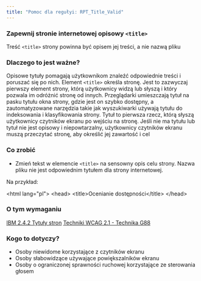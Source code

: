 ```yaml
---
title: "Pomoc dla regułyi: RPT_Title_Valid"
---
```


<div className="toolHelp">
<Row>
<Column colLg={16} colMd={8} colSm={4} className="toolHead">

### Zapewnij stronie internetowej opisowy `<title>`

<div id="locLevel"></div>

Treść `<title>` strony powinna być opisem jej treści, a nie nazwą pliku

</Column>
</Row>
<Row>
<Column colLg={11} colMd={5} colSm={4} className="toolMain">

### Dlaczego to jest ważne?

Opisowe tytuły pomagają użytkownikom znaleźć odpowiednie treści i poruszać się po nich. Element `<title>` określa stronę. Jest to zazwyczaj pierwszy element strony, którą użytkownicy widzą lub słyszą i który pozwala im odróżnić stronę od innych.  Przeglądarki umieszczają tytuł na pasku tytułu okna strony, gdzie jest on szybko dostępny, a zautomatyzowane narzędzia takie jak wyszukiwarki używają tytułu do indeksowania i klasyfikowania strony. Tytuł to pierwsza rzecz, którą słyszą użytkownicy czytników ekranu po wejściu na stronę. Jeśli nie ma tytułu lub tytuł nie jest opisowy i niepowtarzalny, użytkownicy czytników ekranu muszą przeczytać stronę, aby określić jej zawartość i cel

<div id="locSnippet"></div>

### Co zrobić

 * Zmień tekst w elemencie `<title>` na sensowny opis celu strony.  Nazwa pliku nie jest odpowiednim tytułem dla strony internetowej. 
 
 Na przykład:
 
<CodeSnippet type="multi" light={true}>&lt;html lang="pl"&gt;
&lt;head&gt;
    &lt;title&gt;Ocenianie dostępności&lt;/title&gt;
&lt;/head&gt;</CodeSnippet>

</Column>
<Column colLg={5} colMd={3} colSm={4} className="toolLeft">

### O tym wymaganiu

[IBM 2.4.2 Tytuły stron](https://www.ibm.com/able/guidelines/ci162/page_titled.html)
[Techniki WCAG 2.1 - Technika G88](https://www.w3.org/WAI/WCAG21/Techniques/general/G88)

### Kogo to dotyczy?

 * Osoby niewidome korzystające z czytników ekranu
 * Osoby słabowidzące używające powiększalników ekranu
 * Osoby o ograniczonej sprawności ruchowej korzystające ze sterowania głosem


</Column>
</Row>
</div>

